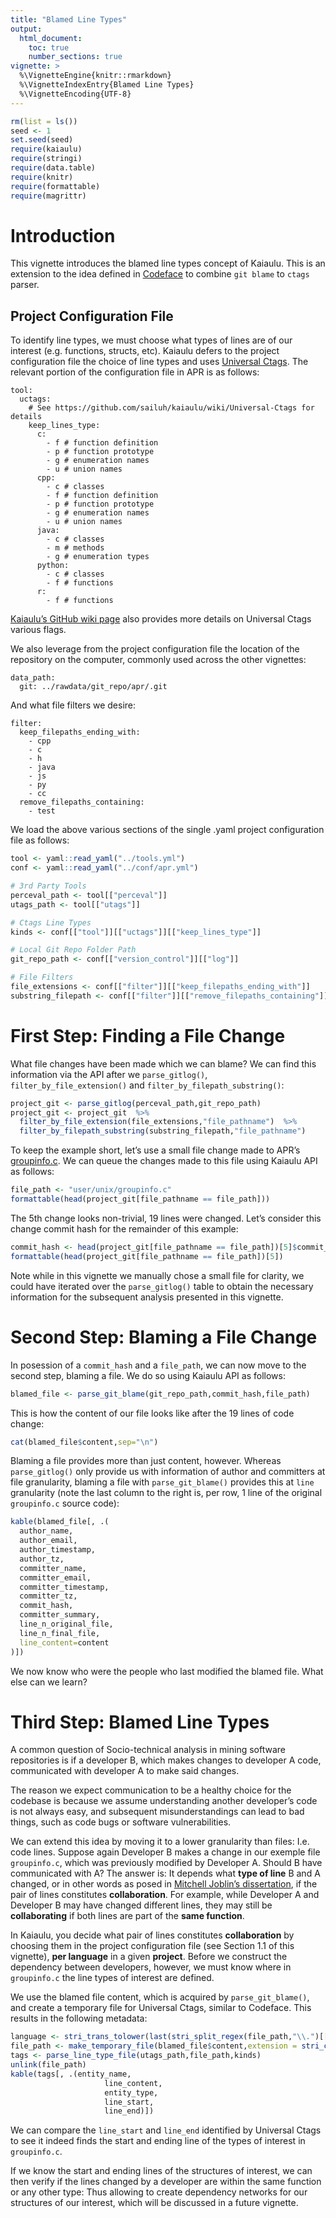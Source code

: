 ```yaml
---
title: "Blamed Line Types"
output: 
  html_document:
    toc: true
    number_sections: true
vignette: >
  %\VignetteEngine{knitr::rmarkdown}
  %\VignetteIndexEntry{Blamed Line Types}
  %\VignetteEncoding{UTF-8}
---
```


```r
rm(list = ls())
seed <- 1
set.seed(seed)
require(kaiaulu)
require(stringi)
require(data.table)
require(knitr)
require(formattable)
require(magrittr)
```

# Introduction

This vignette introduces the blamed line types concept of Kaiaulu. This is an extension to the idea defined in [Codeface](https://github.com/siemens/codeface) to combine `git blame` to `ctags` parser. 

## Project Configuration File

To identify line types, we must choose what types of lines are of our interest (e.g. functions, structs, etc). Kaiaulu defers to the project configuration file the choice of line types and uses [Universal Ctags](https://github.com/universal-ctags/ctags). The relevant portion of the configuration file in APR is as follows:

```
tool:
  uctags:
    # See https://github.com/sailuh/kaiaulu/wiki/Universal-Ctags for details
    keep_lines_type:
      c:
        - f # function definition
        - p # function prototype
        - g # enumeration names
        - u # union names
      cpp:
        - c # classes
        - f # function definition
        - p # function prototype
        - g # enumeration names
        - u # union names
      java:
        - c # classes
        - m # methods
        - g # enumeration types
      python:
        - c # classes
        - f # functions
      r:
        - f # functions
```

[Kaiaulu's GitHub wiki page](https://github.com/sailuh/kaiaulu/wiki/Universal-Ctags) also provides more details on Universal Ctags various flags. 

We also leverage from the project configuration file the location of the repository on the computer, commonly used across the other vignettes:

```
data_path:
  git: ../rawdata/git_repo/apr/.git
```

And what file filters we desire:

```
filter:
  keep_filepaths_ending_with:
    - cpp
    - c
    - h
    - java
    - js
    - py
    - cc
  remove_filepaths_containing:
    - test
```

We load the above various sections of the single .yaml project configuration file as follows:

```r
tool <- yaml::read_yaml("../tools.yml")
conf <- yaml::read_yaml("../conf/apr.yml")

# 3rd Party Tools
perceval_path <- tool[["perceval"]]
utags_path <- tool[["utags"]]

# Ctags Line Types
kinds <- conf[["tool"]][["uctags"]][["keep_lines_type"]]

# Local Git Repo Folder Path
git_repo_path <- conf[["version_control"]][["log"]]

# File Filters
file_extensions <- conf[["filter"]][["keep_filepaths_ending_with"]]
substring_filepath <- conf[["filter"]][["remove_filepaths_containing"]]
```


# First Step: Finding a File Change

What file changes have been made which we can blame? We can find this information via the API after we `parse_gitlog()`, `filter_by_file_extension()` and `filter_by_filepath_substring()`:

```r
project_git <- parse_gitlog(perceval_path,git_repo_path)
project_git <- project_git  %>%
  filter_by_file_extension(file_extensions,"file_pathname")  %>% 
  filter_by_filepath_substring(substring_filepath,"file_pathname")
```

To keep the example short, let's use a small file change made to APR's [groupinfo.c](https://github.com/apache/apr/blob/trunk/user/unix/groupinfo.c). We can queue the changes made to this file using Kaiaulu API as follows:

```r
file_path <- "user/unix/groupinfo.c"
formattable(head(project_git[file_pathname == file_path]))
```
The 5th change looks non-trivial, 19 lines were changed. Let's consider this change commit hash for the remainder of this example:

```r
commit_hash <- head(project_git[file_pathname == file_path])[5]$commit_hash
formattable(head(project_git[file_pathname == file_path])[5])
```

Note while in this vignette we manually chose a small file for clarity, we could have iterated over the `parse_gitlog()` table to obtain the necessary information for the subsequent analysis presented in this vignette. 

# Second Step: Blaming a File Change

In posession of a `commit_hash` and a `file_path`, we can now move to the second step, blaming a file. We do so using Kaiaulu API as follows:

```r
blamed_file <- parse_git_blame(git_repo_path,commit_hash,file_path)
```

This is how the content of our file looks like after the 19 lines of code change: 

```r
cat(blamed_file$content,sep="\n")
```

Blaming a file provides more than just content, however. Whereas `parse_gitlog()` only provide us with information of author and committers at file granularity, blaming a file with `parse_git_blame()` provides this at `line` granularity (note the last column to the right is, per row, 1 line of the original `groupinfo.c` source code):

```r
kable(blamed_file[, .(
  author_name,
  author_email,
  author_timestamp,
  author_tz,
  committer_name,
  committer_email,
  committer_timestamp,
  committer_tz,
  commit_hash,
  committer_summary,
  line_n_original_file,
  line_n_final_file,
  line_content=content
)])
```


We now know who were the people who last modified the blamed file. What else can we learn?

# Third Step: Blamed Line Types

A common question of Socio-technical analysis in mining software repositories is if a developer B, which makes changes to developer A code, communicated with developer A to make said changes.

The reason we expect communication to be a healthy choice for the codebase is because we assume understanding another developer's code is not always easy, and subsequent misunderstandings can lead to bad things, such as code bugs or software vulnerabilities.

We can extend this idea by moving it to a lower granularity than files: I.e. code lines. Suppose again Developer B makes a change in our exemple file `groupinfo.c`, which was previously modified by Developer A. Should B have communicated with A? The answer is: It depends what **type of line** B and A changed, or in other words as posed in [Mitchell Joblin's dissertation](https://www.infosun.fim.uni-passau.de/spl/theses/MitchellJoblinDiss.pdf), if the pair of lines constitutes **collaboration**. For example, while Developer A and Developer B may have changed different lines, they may still be **collaborating** if both lines are part of the **same function**.

In Kaiaulu, you decide what pair of lines constitutes **collaboration** by choosing them in the project configuration file (see Section 1.1 of this vignette), **per language** in a given **project**. Before we construct the dependency between developers, however, we must know where in `groupinfo.c` the line types of interest are defined.

We use the blamed file content, which is acquired by `parse_git_blame()`, and create a temporary file for Universal Ctags, similar to Codeface. This results in the following metadata:

```r
language <- stri_trans_tolower(last(stri_split_regex(file_path,"\\.")[[1]]))
file_path <- make_temporary_file(blamed_file$content,extension = stri_c(".",language,collapse=""))
tags <- parse_line_type_file(utags_path,file_path,kinds)
unlink(file_path)
kable(tags[, .(entity_name,
                     line_content,
                     entity_type,
                     line_start,
                     line_end)])
```


We can compare the `line_start` and `line_end` identified by Universal Ctags to see it indeed finds the start and ending line of the types of interest in `groupinfo.c`. 

If we know the start and ending lines of the structures of interest, we can then verify if the lines changed by a developer are within the same function or any other type: Thus allowing to create dependency networks for our structures of our interest, which will be discussed in a future vignette.
